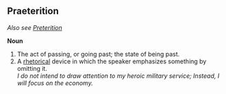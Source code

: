 ==Praeterition==
''Also see [[Preterition]]''

'''Noun'''
#The act of passing, or going past; the state of being past.
#A [[rhetoric]]al device in which the speaker emphasizes something by omitting it.      <br>                     ''I do not intend to draw attention to my heroic military service; Instead, I will focus on the economy.''